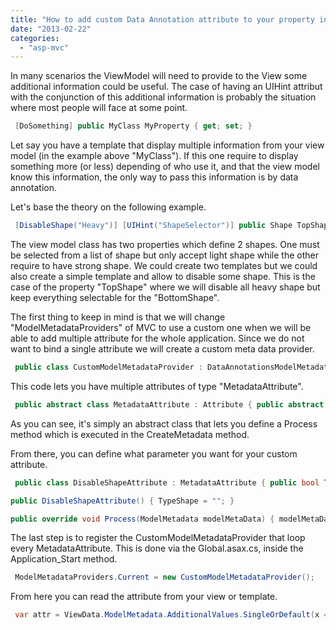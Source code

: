 ```yaml
---
title: "How to add custom Data Annotation attribute to your property in Asp.Net MVC"
date: "2013-02-22"
categories: 
  - "asp-mvc"
---
```


In many scenarios the ViewModel will need to provide to the View some additional information could be useful. The case of having an UIHint attribut with the conjunction of this additional information is probably the situation where most people will face at some point.


```csharp
 [DoSomething] public MyClass MyProperty { get; set; } 
```

Let say you have a template that display multiple information from your view model (in the example above "MyClass"). If this one require to display something more (or less) depending of who use it, and that the view model know this information, the only way to pass this information is by data annotation.

Let's base the theory on the following example. 
```csharp
 [DisableShape("Heavy")] [UIHint("ShapeSelector")] public Shape TopShape { get; set; } [UIHint("ShapeSelector")] public Shape BottomShape { get; set; } 
```

The view model class has two properties which define 2 shapes. One must be selected from a list of shape but only accept light shape while the other require to have strong shape. We could create two templates but we could also create a simple template and allow to disable some shape. This is the case of the property "TopShape" where we will disable all heavy shape but keep everything selectable for the "BottomShape".

The first thing to keep in mind is that we will change "ModelMetadataProviders" of MVC to use a custom one when we will be able to add multiple attribute for the whole application. Since we do not want to bind a single attribute we will create a custom meta data provider.


```csharp
 public class CustomModelMetadataProvider : DataAnnotationsModelMetadataProvider { protected override ModelMetadata CreateMetadata( IEnumerable<Attribute> attributes, Type containerType, Func<object> modelAccessor, Type modelType, string propertyName) { var modelMetadata = base.CreateMetadata(attributes, containerType, modelAccessor, modelType, propertyName); attributes.OfType<MetadataAttribute>().ToList().ForEach(x => x.Process(modelMetadata)); return modelMetadata; } } 
```

This code lets you have multiple attributes of type "MetadataAttribute".


```csharp
 public abstract class MetadataAttribute : Attribute { public abstract void Process(ModelMetadata modelMetaData); } } 
```

As you can see, it's simply an abstract class that lets you define a Process method which is executed in the CreateMetadata method.

From there, you can define what parameter you want for your custom attribute.


```csharp
 public class DisableShapeAttribute : MetadataAttribute { public bool TypeShape { get; set; } public DisableShapeAttribute(string type) { TypeShape = type; }

public DisableShapeAttribute() { TypeShape = ""; }

public override void Process(ModelMetadata modelMetaData) { modelMetaData.AdditionalValues.Add("DisableShape", TypeShape); } } 
```

The last step is to register the CustomModelMetadataProvider that loop every MetadataAttribute. This is done via the Global.asax.cs, inside the Application\_Start method.


```csharp
 ModelMetadataProviders.Current = new CustomModelMetadataProvider(); 
```

From here you can read the attribute from your view or template.


```csharp
 var attr = ViewData.ModelMetadata.AdditionalValues.SingleOrDefault(x => x.Key == "DisableShape").Value; var attrValue = attr != null && (string)attr; 
```
